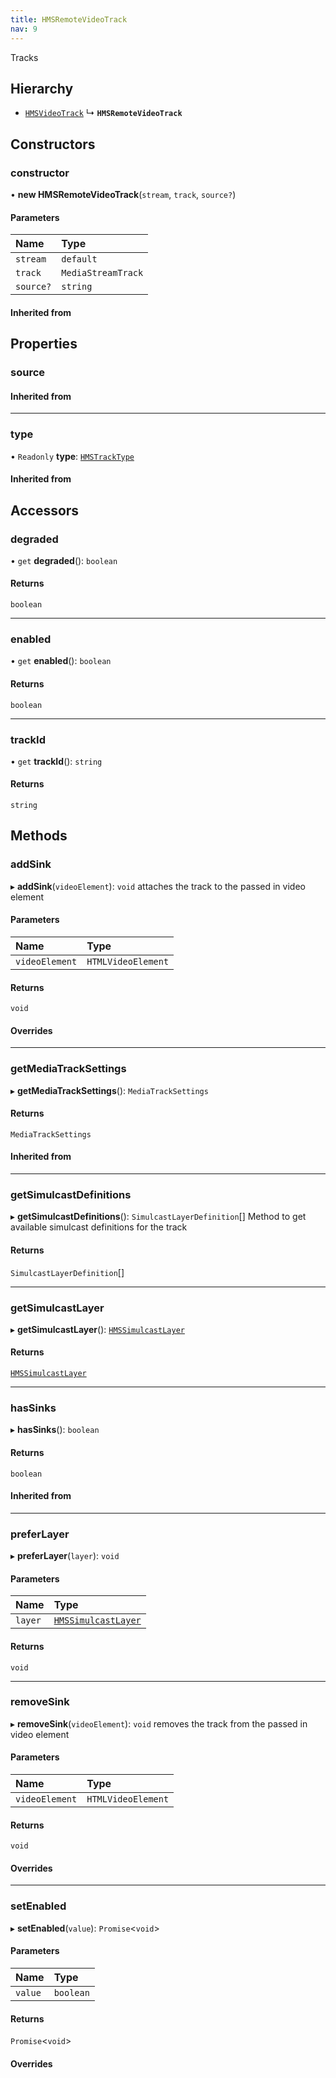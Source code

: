 ```yaml
---
title: HMSRemoteVideoTrack
nav: 9
---
```


Tracks

## Hierarchy

- [`HMSVideoTrack`](/v2/api-reference/web/classes/HMSVideoTrack)
  ↳ **`HMSRemoteVideoTrack`**

## Constructors

### constructor

• **new HMSRemoteVideoTrack**(`stream`, `track`, `source?`)

#### Parameters

| Name      | Type               |
| :-------- | :----------------- |
| `stream`  | `default`          |
| `track`   | `MediaStreamTrack` |
| `source?` | `string`           |

#### Inherited from

## Properties

### source

#### Inherited from

---

### type

• `Readonly` **type**: [`HMSTrackType`](/v2/api-reference/web/enums/HMSTrackType)

#### Inherited from

## Accessors

### degraded

• `get` **degraded**(): `boolean`

#### Returns

`boolean`

---

### enabled

• `get` **enabled**(): `boolean`

#### Returns

`boolean`

---

### trackId

• `get` **trackId**(): `string`

#### Returns

`string`

## Methods

### addSink

▸ **addSink**(`videoElement`): `void`
attaches the track to the passed in video element

#### Parameters

| Name           | Type               |
| :------------- | :----------------- |
| `videoElement` | `HTMLVideoElement` |

#### Returns

`void`

#### Overrides

---

### getMediaTrackSettings

▸ **getMediaTrackSettings**(): `MediaTrackSettings`

#### Returns

`MediaTrackSettings`

#### Inherited from

---

### getSimulcastDefinitions

▸ **getSimulcastDefinitions**(): `SimulcastLayerDefinition`[]
Method to get available simulcast definitions for the track

#### Returns

`SimulcastLayerDefinition`[]

---

### getSimulcastLayer

▸ **getSimulcastLayer**(): [`HMSSimulcastLayer`](/v2/api-reference/web/enums/HMSSimulcastLayer)

#### Returns

[`HMSSimulcastLayer`](/v2/api-reference/web/enums/HMSSimulcastLayer)

---

### hasSinks

▸ **hasSinks**(): `boolean`

#### Returns

`boolean`

#### Inherited from

---

### preferLayer

▸ **preferLayer**(`layer`): `void`

#### Parameters

| Name    | Type                                                                 |
| :------ | :------------------------------------------------------------------- |
| `layer` | [`HMSSimulcastLayer`](/v2/api-reference/web/enums/HMSSimulcastLayer) |

#### Returns

`void`

---

### removeSink

▸ **removeSink**(`videoElement`): `void`
removes the track from the passed in video element

#### Parameters

| Name           | Type               |
| :------------- | :----------------- |
| `videoElement` | `HTMLVideoElement` |

#### Returns

`void`

#### Overrides

---

### setEnabled

▸ **setEnabled**(`value`): `Promise`<`void`\>

#### Parameters

| Name    | Type      |
| :------ | :-------- |
| `value` | `boolean` |

#### Returns

`Promise`<`void`\>

#### Overrides
